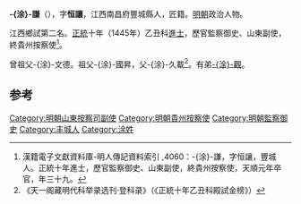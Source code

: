'''-{涂}-謙'''（{{bd|1419年||1457年}}），字'''恒讓'''，江西南昌府豐城縣人，匠籍。[[明朝|明朝]]政治人物。

江西鄉試第二名。[[正统_(年号)|正統]]十年（1445年）乙丑科[[進士|進士]]，歷官監察御史、山東副使，終貴州按察使<ref>漢籍電子文獻資料庫-明人傳記資料索引 ,4060：-{涂}-謙，字恒讓，豐城人。正統十年進士，歷官監察御史、山東副使，終貴州按察使，天順元年卒官，年三十九。</ref>。

曾祖父-{涂}-文德。祖父-{涂}-國昇，父-{涂}-久載<ref>《天一阁藏明代科举录选刊·登科录》（《正統十年乙丑科殿試金榜》）</ref>。有弟[[涂觀|-{涂}-觀]]。

==参考==
{{reflist}}
{{明朝人物小作品}}
{{正統十年乙丑科殿試金榜}}
{{DEFAULTSORT:Tu涂}}
[[Category:明朝山東按察司副使|Category:明朝山東按察司副使]]
[[Category:明朝貴州按察使|Category:明朝貴州按察使]]
[[Category:明朝監察御史|Category:明朝監察御史]]
[[Category:丰城人|Category:丰城人]]
[[Category:涂姓|Category:涂姓]]